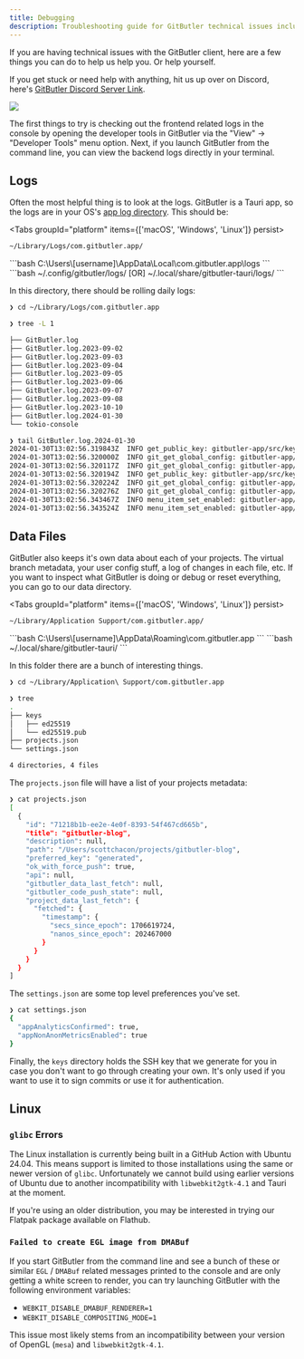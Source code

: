 ```yaml
---
title: Debugging
description: Troubleshooting guide for GitButler technical issues including logs, data files, and platform-specific debugging tips.
---
```



If you are having technical issues with the GitButler client, here are a few things you can do to help us help you. Or help yourself.

If you get stuck or need help with anything, hit us up over on Discord, here's [GitButler Discord Server Link](https://discord.gg/MmFkmaJ42D).

<img src="/img/nothing-found.svg" className="w-56 mx-auto" />

The first things to try is checking out the frontend related logs in the console by opening the developer tools in GitButler via the "View" -> "Developer Tools" menu option. Next, if you launch GitButler from the command line, you can view the backend logs directly in your terminal.

## Logs

Often the most helpful thing is to look at the logs. GitButler is a Tauri app, so the logs are in your OS's [app log directory](https://docs.rs/tauri/1.8.1/tauri/api/path/fn.app_log_dir.html). This should be:

<Tabs groupId="platform" items={['macOS', 'Windows', 'Linux']} persist>
  <Tab value="macOS">
  ```bash
  ~/Library/Logs/com.gitbutler.app/
  ```
  </Tab>
  <Tab value="Windows">
  ```bash
  C:\Users\[username]\AppData\Local\com.gitbutler.app\logs
  ```
  </Tab>
  <Tab value="Linux">
  ```bash
  ~/.config/gitbutler/logs/        [OR]
  ~/.local/share/gitbutler-tauri/logs/
  ```
  </Tab>
</Tabs>

In this directory, there should be rolling daily logs:


```bash title="Terminal"
❯ cd ~/Library/Logs/com.gitbutler.app

❯ tree -L 1

├── GitButler.log
├── GitButler.log.2023-09-02
├── GitButler.log.2023-09-03
├── GitButler.log.2023-09-04
├── GitButler.log.2023-09-05
├── GitButler.log.2023-09-06
├── GitButler.log.2023-09-07
├── GitButler.log.2023-09-08
├── GitButler.log.2023-10-10
├── GitButler.log.2024-01-30
└── tokio-console

❯ tail GitButler.log.2024-01-30
2024-01-30T13:02:56.319843Z  INFO get_public_key: gitbutler-app/src/keys/commands.rs:20: new
2024-01-30T13:02:56.320000Z  INFO git_get_global_config: gitbutler-app/src/commands.rs:116: new key="gitbutler.utmostDiscretion"
2024-01-30T13:02:56.320117Z  INFO git_get_global_config: gitbutler-app/src/commands.rs:116: new key="gitbutler.signCommits"
2024-01-30T13:02:56.320194Z  INFO get_public_key: gitbutler-app/src/keys/commands.rs:20: close time.busy=317µs time.idle=47.0µs
2024-01-30T13:02:56.320224Z  INFO git_get_global_config: gitbutler-app/src/commands.rs:116: close time.busy=204µs time.idle=25.3µs key="gitbutler.utmostDiscretion"
2024-01-30T13:02:56.320276Z  INFO git_get_global_config: gitbutler-app/src/commands.rs:116: close time.busy=133µs time.idle=35.8µs key="gitbutler.signCommits"
2024-01-30T13:02:56.343467Z  INFO menu_item_set_enabled: gitbutler-app/src/menu.rs:11: new menu_item_id="project/settings" enabled=false
2024-01-30T13:02:56.343524Z  INFO menu_item_set_enabled: gitbutler-app/src/menu.rs:11: close time.busy=35.7µs time.idle=28.8µs menu_item_id="project/settings" enabled=false
```


## Data Files

GitButler also keeps it's own data about each of your projects. The virtual branch metadata, your user config stuff, a log of changes in each file, etc. If you want to inspect what GitButler is doing or debug or reset everything, you can go to our data directory.

<Tabs groupId="platform" items={['macOS', 'Windows', 'Linux']} persist>
  <Tab value="macOS">
  ```bash
  ~/Library/Application Support/com.gitbutler.app/
  ```
  </Tab>
  <Tab value="Windows">
  ```bash
  C:\Users\[username]\AppData\Roaming\com.gitbutler.app
  ```
  </Tab>
  <Tab value="Linux">
  ```bash
  ~/.local/share/gitbutler-tauri/
  ```
  </Tab>
</Tabs>

In this folder there are a bunch of interesting things.


```bash title="Terminal"
❯ cd ~/Library/Application\ Support/com.gitbutler.app

❯ tree
.
├── keys
│   ├── ed25519
│   └── ed25519.pub
├── projects.json
└── settings.json

4 directories, 4 files
```


The `projects.json` file will have a list of your projects metadata:


```bash title="Terminal"
❯ cat projects.json
[
  {
    "id": "71218b1b-ee2e-4e0f-8393-54f467cd665b",
    "title": "gitbutler-blog",
    "description": null,
    "path": "/Users/scottchacon/projects/gitbutler-blog",
    "preferred_key": "generated",
    "ok_with_force_push": true,
    "api": null,
    "gitbutler_data_last_fetch": null,
    "gitbutler_code_push_state": null,
    "project_data_last_fetch": {
      "fetched": {
        "timestamp": {
          "secs_since_epoch": 1706619724,
          "nanos_since_epoch": 202467000
        }
      }
    }
  }
]
```


The `settings.json` are some top level preferences you've set.


```bash title="Terminal"
❯ cat settings.json
{
  "appAnalyticsConfirmed": true,
  "appNonAnonMetricsEnabled": true
}
```


Finally, the `keys` directory holds the SSH key that we generate for you in case you don't want to go through creating your own. It's only used if you want to use it to sign commits or use it for authentication.

## Linux

### `glibc` Errors

The Linux installation is currently being built in a GitHub Action with Ubuntu 24.04. This means support is limited to those installations using the same or newer version of `glibc`. Unfortunately we cannot build using earlier versions of Ubuntu due to another incompatibility with `libwebkit2gtk-4.1` and Tauri at the moment.

If you're using an older distribution, you may be interested in trying our Flatpak package available on Flathub.

### `Failed to create EGL image from DMABuf`

If you start GitButler from the command line and see a bunch of these or similar `EGL` / `DMABuf` related messages printed to the console and are only getting a white screen to render, you can try launching GitButler with the following environment variables:

- `WEBKIT_DISABLE_DMABUF_RENDERER=1`
- `WEBKIT_DISABLE_COMPOSITING_MODE=1`

This issue most likely stems from an incompatibility between your version of OpenGL (`mesa`) and `libwebkit2gtk-4.1`.
